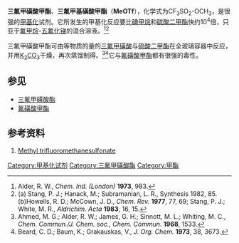 {{Chembox
|   Name = 三氟甲磺酸甲酯
|   ImageFile = Methyl triflate.png
<!-- | ImageSize = 100px -->
|   ImageName = 三氟甲磺酸甲酯的结构式
|   ImageFile1 = Methyl-triflate-3D-balls.png
<!-- | ImageSize1 = 150px  -->
|   ImageName1 = 三氟甲磺酸甲酯的球棍模型
|   IUPACName = Methyl trifluorosulfonate
|   OtherNames = 三氟代甲磺酸甲酯<br />三氟甲基磺酸甲酯
|Section1={{Chembox Identifiers
| CASNo_Ref = {{cascite|correct|CAS}}
| CASNo = 333-27-7
| RTECS = 
| PubChem = 9526
| ChemSpiderID_Ref = {{chemspidercite|correct|chemspider}}
| ChemSpiderID = 9153
| SMILES = COS(=O)(=O)C(F)(F)F
| InChI = 1/C2H3F3O3S/c1-8-9(6,7)2(3,4)5/h1H3
| InChIKey = OIRDBPQYVWXNSJ-UHFFFAOYAL
| StdInChI_Ref = {{stdinchicite|correct|chemspider}}
| StdInChI = 1S/C2H3F3O3S/c1-8-9(6,7)2(3,4)5/h1H3
| StdInChIKey_Ref = {{stdinchicite|correct|chemspider}}
| StdInChIKey = OIRDBPQYVWXNSJ-UHFFFAOYSA-N
  }}
|Section2 = {{Chembox Properties
|   Formula = CF<sub>3</sub>SO<sub>3</sub>CH<sub>3</sub>
|   MolarMass = 164.10 
|   Appearance = 无色液体
|   Density = 
|   Solubility = 水解
|   MeltingPt = 
|   BoilingPt = 100°C
|   pKa = 
|   pKb = 
|   Viscosity = ? [[泊_(单位)|cP]], ?°C
  }}
| Section3 = {{Chembox Structure
|   Dipole =
  }}
| Section7 = {{Chembox Hazards
|   ExternalMSDS =
|   MainHazards = 腐蚀性
|   FlashPt = 38°C
|   RPhrases = {{R10}}, {{R34}}
|   SPhrases = {{S26}}, {{S36}}, {{S37}}, {{S39}}, {{S45}}
  }}
| Section8 = {{Chembox Related
|   OtherCpds = [[三氟甲磺酸|三氟甲磺酸]]
  }}
}}

'''三氟甲磺酸甲酯'''、'''三氟甲基磺酸甲酯'''（'''MeOTf'''），化学式为CF<sub>3</sub>SO<sub>2</sub>-OCH<sub>3</sub>，是很强的[[甲基化|甲基化]]试剂。它所发生的甲基化反应要比[[碘甲烷|碘甲烷]]和[[硫酸二甲酯|硫酸二甲酯]]快约10<sup>4</sup>倍，只亚于[[氟甲烷|氟甲烷]]-[[五氟化锑|五氟化锑]]的混合溶液。<ref>Alder, R. W., ''Chem. Ind. (London)'' '''1973''', 983.</ref><ref> (a) Stang, P. J.; Hanack, M.; Subramanian, L. R., Synthesis 1982, 85. <br />(b)Howells, R. D.; McCown, J. D., ''Chem. Rev.'' '''1977''', 77, 69; Stang, P. J.; White, M. R., ''Aldrichim. Acta'' '''1983''', 16, 15.</ref>

三氟甲磺酸甲酯可由等物质的量的[[三氟甲磺酸|三氟甲磺酸]]与[[硫酸二甲酯|硫酸二甲酯]]在全玻璃容器中反应，并用[[碳酸钾|K<sub>2</sub>CO<sub>3</sub>]]干燥，再次蒸馏制得。<ref>Ahmed, M. G.; Alder, R. W.; James, G. H.; Sinnott, M. L.; Whiting, M. C., ''Chem. Commun./J. Chem. soc., Chem. Commun.'' '''1968''', 1533.</ref><ref>Beard, C. D.; Baum, K.; Grakauskas, V., ''J. Org. Chem.'' '''1973''', 38, 3673.</ref>它与[[氟磺酸甲酯|氟磺酸甲酯]]都有很强的毒性。

== 参见 ==
* [[三氟甲磺酸酯|三氟甲磺酸酯]]
* [[氟磺酸甲酯|氟磺酸甲酯]]

== 参考资料 ==
<div class="references-small">
<references/>
#[https://web.archive.org/web/20060909022358/http://www.chem.utoledo.edu/FAC_INFO/Huang/group/articles/RM266m.pdf Methyl trifluoromethanesulfonate]
</div>

[[Category:甲基化试剂|Category:甲基化试剂]]
[[Category:三氟甲磺酸酯|Category:三氟甲磺酸酯]]
[[Category:甲酯|Category:甲酯]]